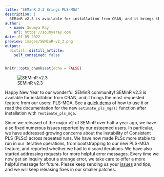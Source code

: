 ```yaml
---
title: "SEMinR 2.3 Brings PLS-MGA"
description: |
  SEMinR v2.3 is available for installation from CRAN, and it brings the most requested feature from our users: PLS-MGA.
author:
  - name: Soumya Ray
    url: https://soumyaray.com
date: 01-05-2022
preview: images/SEMinR-v2_3.png
output:
  distill::distill_article:
    self_contained: false
---
```



```r
knitr::opts_chunk$set(echo = FALSE)
```

![SEMinR v2.3](images/SEMinR-v2_3.png)

Happy New Year to our wonderful SEMinR community! SEMinR v2.3 is available for installation from CRAN, and it brings the most requested feature from our users: PLS-MGA. See a [quick demo](https://github.com/sem-in-r/seminr/blob/develop/demo/seminr-pls-mga.R) of how to use it or read the documentation for the new `estimate_pls_mga()` function after installation with `?estimate_pls_mga`.

Since we released of the major v2 of SEMinR over half a year ago, we have also fixed numerous issues reported by our esteemed users. In particular, we have addressed growing concerns about the instability of Consistent PLS (PLSc) across repeated runs. We have now made PLSc more stable to run in our iterative operations, from bootstrapping to our new PLS-MGA feature, and reported whether we had to discard iterations. We have also started addressing requests for more helpful error messages. Every time we now get an inquiry about a strange error, we take care to offer a more helpful message for future. Please keep sending us your [issues](https://github.com/sem-in-r/seminr/issues) and tips, and we will keep releasing fixes in our smaller patches.